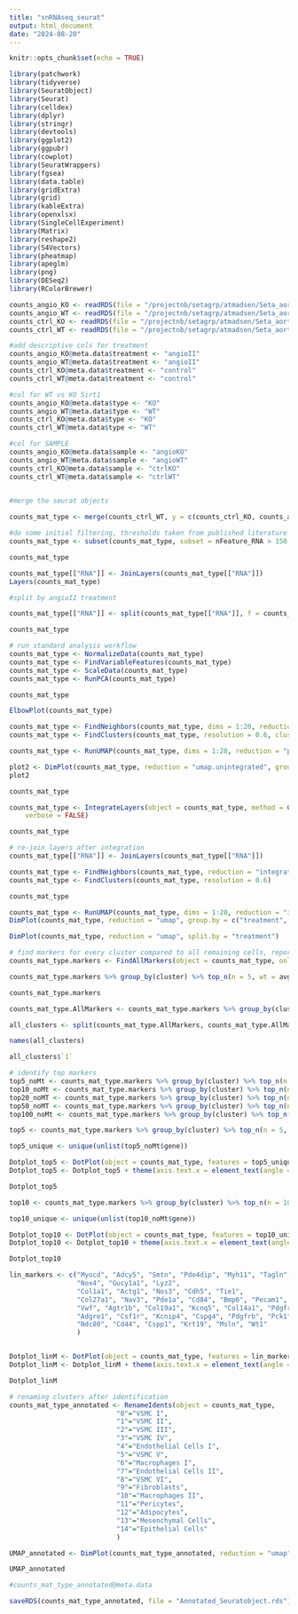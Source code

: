 ```yaml
---
title: "snRNAseq_seurat"
output: html_document
date: "2024-08-20"
---
```


```r
knitr::opts_chunk$set(echo = TRUE)
```

```r
library(patchwork)
library(tidyverse)
library(SeuratObject)
library(Seurat)  
library(celldex)
library(dplyr)
library(stringr)
library(devtools)
library(ggplot2)
library(ggpubr)   
library(cowplot)  
library(SeuratWrappers)
library(fgsea)             
library(data.table)
library(gridExtra)
library(grid)
library(kableExtra)
library(openxlsx)
library(SingleCellExperiment)
library(Matrix)
library(reshape2)
library(S4Vectors)
library(pheatmap)
library(apeglm)
library(png)
library(DESeq2)
library(RColorBrewer)
```


```r

counts_angio_KO <- readRDS(file = "/projectnb/setagrp/atmadsen/Seta_aorticAneurysm_snRNA/samples/counts_angio_KO_Seuratobject.rds")
counts_angio_WT <- readRDS(file = "/projectnb/setagrp/atmadsen/Seta_aorticAneurysm_snRNA/samples/counts_angio_WT_Seuratobject.rds")
counts_ctrl_KO <- readRDS(file = "/projectnb/setagrp/atmadsen/Seta_aorticAneurysm_snRNA/samples/counts_ctrl_KO_Seuratobject.rds")
counts_ctrl_WT <- readRDS(file = "/projectnb/setagrp/atmadsen/Seta_aorticAneurysm_snRNA/samples/counts_ctrl_WT_Seuratobject.rds")

```


```r
#add descriptive cols for treatment
counts_angio_KO@meta.data$treatment <- "angioII"
counts_angio_WT@meta.data$treatment <- "angioII"
counts_ctrl_KO@meta.data$treatment <- "control"
counts_ctrl_WT@meta.data$treatment <- "control"

#col for WT vs KO Sirt1
counts_angio_KO@meta.data$type <- "KO"
counts_angio_WT@meta.data$type <- "WT"
counts_ctrl_KO@meta.data$type <- "KO"
counts_ctrl_WT@meta.data$type <- "WT"

#col for SAMPLE
counts_angio_KO@meta.data$sample <- "angioKO"
counts_angio_WT@meta.data$sample <- "angioWT"
counts_ctrl_KO@meta.data$sample <- "ctrlKO"
counts_ctrl_WT@meta.data$sample <- "ctrlWT"
  
```


```r
#merge the seurat objects

counts_mat_type <- merge(counts_ctrl_WT, y = c(counts_ctrl_KO, counts_angio_WT, counts_angio_KO), add.cell.ids = c("ctrlWT", "ctrlKO", "angWT", "angKO"), project = "AA_snRNA")

```


```r

#do some initial filtering, thresholds taken from published literature
counts_mat_type <- subset(counts_mat_type, subset = nFeature_RNA > 150 & nFeature_RNA < 5500 & percent.mt < 10)

```


```r
counts_mat_type
```



```r

counts_mat_type[["RNA"]] <- JoinLayers(counts_mat_type[["RNA"]])
Layers(counts_mat_type)

```


```r

#split by angioII treatment

counts_mat_type[["RNA"]] <- split(counts_mat_type[["RNA"]], f = counts_mat_type$treatment)


```


```r
counts_mat_type
```


```r

# run standard analysis workflow
counts_mat_type <- NormalizeData(counts_mat_type)
counts_mat_type <- FindVariableFeatures(counts_mat_type)
counts_mat_type <- ScaleData(counts_mat_type)
counts_mat_type <- RunPCA(counts_mat_type)

```


```r
counts_mat_type
```


```r

ElbowPlot(counts_mat_type)

```


```r

counts_mat_type <- FindNeighbors(counts_mat_type, dims = 1:20, reduction = "pca")
counts_mat_type <- FindClusters(counts_mat_type, resolution = 0.6, cluster.name = "unintegrated_clusters")

```


```r

counts_mat_type <- RunUMAP(counts_mat_type, dims = 1:20, reduction = "pca", reduction.name = "umap.unintegrated")

plot2 <- DimPlot(counts_mat_type, reduction = "umap.unintegrated", group.by = c("treatment", "seurat_clusters"))
plot2

```


```r
counts_mat_type
```


```r

counts_mat_type <- IntegrateLayers(object = counts_mat_type, method = CCAIntegration, orig.reduction = "pca", new.reduction = "integrated.cca",
    verbose = FALSE)

```


```r
counts_mat_type
```


```r

# re-join layers after integration
counts_mat_type[["RNA"]] <- JoinLayers(counts_mat_type[["RNA"]])

counts_mat_type <- FindNeighbors(counts_mat_type, reduction = "integrated.cca", dims = 1:20)
counts_mat_type <- FindClusters(counts_mat_type, resolution = 0.6)

```



```r
counts_mat_type
```


```r

counts_mat_type <- RunUMAP(counts_mat_type, dims = 1:20, reduction = "integrated.cca")
DimPlot(counts_mat_type, reduction = "umap", group.by = c("treatment", "seurat_annotations"))

```


```r

DimPlot(counts_mat_type, reduction = "umap", split.by = "treatment")

```


```r

# find markers for every cluster compared to all remaining cells, report only the positive ones
counts_mat_type.markers <- FindAllMarkers(object = counts_mat_type, only.pos = TRUE, min.pct = 0.25, logfc.threshold = 0.25)

counts_mat_type.markers %>% group_by(cluster) %>% top_n(n = 5, wt = avg_log2FC)

counts_mat_type.markers

```


```r

counts_mat_type.AllMarkers <- counts_mat_type.markers %>% group_by(cluster)

all_clusters <- split(counts_mat_type.AllMarkers, counts_mat_type.AllMarkers$cluster)   #for cluster profiler rmd and heatmaps by cluster

names(all_clusters)

all_clusters$`1`

```


```r

# identify top markers
top5_noMt <- counts_mat_type.markers %>% group_by(cluster) %>% top_n(n = 5, wt = avg_log2FC)
top10_noMt <- counts_mat_type.markers %>% group_by(cluster) %>% top_n(n = 10, wt = avg_log2FC)
top20_noMT <- counts_mat_type.markers %>% group_by(cluster) %>% top_n(n = 20, wt = avg_log2FC)
top50_noMT <- counts_mat_type.markers %>% group_by(cluster) %>% top_n(n = 50, wt = avg_log2FC)
top100_noMt <- counts_mat_type.markers %>% group_by(cluster) %>% top_n(n = 100, wt = avg_log2FC)

```


```r

top5 <- counts_mat_type.markers %>% group_by(cluster) %>% top_n(n = 5, wt = avg_log2FC)

top5_unique <- unique(unlist(top5_noMt$gene))

Dotplot_top5 <- DotPlot(object = counts_mat_type, features = top5_unique)
Dotplot_top5 <- Dotplot_top5 + theme(axis.text.x = element_text(angle = 90, siz = 5,hjust = 1))

Dotplot_top5

```


```r

top10 <- counts_mat_type.markers %>% group_by(cluster) %>% top_n(n = 10, wt = avg_log2FC)

top10_unique <- unique(unlist(top10_noMt$gene))

Dotplot_top10 <- DotPlot(object = counts_mat_type, features = top10_unique)
Dotplot_top10 <- Dotplot_top10 + theme(axis.text.x = element_text(angle = 90, siz = 3,hjust = 1))

Dotplot_top10

```


```r

lin_markers <- c("Myocd", "Adcy5", "Smtn", "Pde4dip", "Myh11", "Tagln", "Actn2", 
                 "Nox4", "Gucy1a1", "Lyz2",
                 "Col1a1", "Actg1", "Nos3", "Cdh5", "Tie1",
                 "Col27a1", "Nav3", "Pde1a", "Cd84", "Bmp6", "Pecam1",
                 "Vwf", "Agtr1b", "Col19a1", "Kcnq5", "Col14a1", "Pdgfra", "Dcn", "Mcr1",
                 "Adgre1", "Csf1r", "Kcnip4", "Cspg4", "Pdgfrb", "Pck1", "Pparg", "Fasn",
                 "Ndc80", "Cd44", "Cspp1", "Krt19", "Msln", "Wt1"
                 )


Dotplot_linM <- DotPlot(object = counts_mat_type, features = lin_markers)
Dotplot_linM <- Dotplot_linM + theme(axis.text.x = element_text(angle = 90, siz = 5,hjust = 1))

Dotplot_linM

```


```r

# renaming clusters after identification
counts_mat_type_annotated <- RenameIdents(object = counts_mat_type,  
                           "0"="VSMC I", 
                           "1"="VSMC II", 
                           "2"="VSMC III", 
                           "3"="VSMC IV", 
                           "4"="Endothelial Cells I", 
                           "5"="VSMC V", 
                           "6"="Macrophages I",
                           "7"="Endothelial Cells II",
                           "8"="VSMC VI",
                           "9"="Fibroblasts",
                           "10"="Macrophages II",
                           "11"="Pericytes",
                           "12"="Adipocytes",
                           "13"="Mesenchymal Cells",
                           "14"="Epithelial Cells"
                           )

```


```r

UMAP_annotated <- DimPlot(counts_mat_type_annotated, reduction = "umap", label = TRUE, pt.size = 0.5, label.size = 2, repel=TRUE)

UMAP_annotated

```


```r

#counts_mat_type_annotated@meta.data

saveRDS(counts_mat_type_annotated, file = "Annotated_Seuratobject.rds")

```




